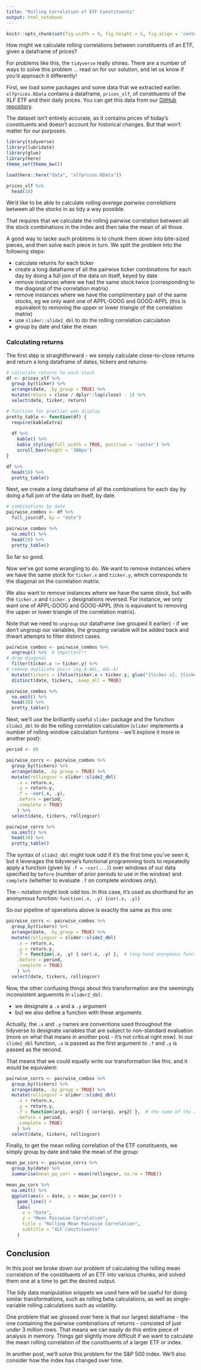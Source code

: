 ```yaml
---
title: "Rolling Correlation of ETF Constituents"
output: html_notebook
---
```


```r
knitr::opts_chunk$set(fig.width = 9, fig.height = 5, fig.align = 'center')
```

How might we calculate rolling correlations between constituents of an ETF, given a dataframe of prices?

For problems like this, the `tidyverse` really shines. There are a number of ways to solve this problem ... read on for our solution, and let us know if you'd approach it differently! 

First, we load some packages and some data that we extracted earlier. `xlfprices.RData` contains a dataframe, `prices_xlf`, of constituents of the XLF ETF and their daily prices. You can get this data from our [GitHub repository](https://github.com/Robot-Wealth/r-quant-recipes/tree/master/data). 

The dataset isn't entirely accurate, as it contains prices of today's constituents and doesn't account for historical changes. But that won't matter for our purposes. 

```r
library(tidyverse)
library(lubridate)
library(glue)
library(here)
theme_set(theme_bw())

load(here::here("data", "xlfprices.RData"))

prices_xlf %>%
  head(10)
```

We'd like to be able to calculate *rolling average pairwise correlations* between all the stocks in as tidy a way possible.

That requires that we calculate the rolling pairwise correlation between all the stock combinations in the index and then take the mean of all those.

A good way to tacke such problems is to chunk them down into bite-sized pieces, and then solve each piece in turn. We split the problem into the following steps:

- calculate returns for each ticker 
- create a long dataframe of all the pairwise ticker combinations for each day by doing a full join of the data on itself, keyed by date
- remove instances where we had the same stock twice (corresponding to the diagonal of the correlation matrix)
- remove instances where we have the complimentary pair of the same stocks, eg we only want one of APPL-GOOG and GOOG-APPL (this is equivalent to removing the upper or lower triangle of the correlation matrix)
- use `slider::slide2_dbl` to do the rolling correlation calculation 
- group by date and take the mean

### Calculating returns

The first step is straightforward - we simply calculate close-to-close returns and return a long dataframe of dates, tickers and returns:

```r
# calculate returns to each stock
df <- prices_xlf %>%
  group_by(ticker) %>%
  arrange(date, .by_group = TRUE) %>%
  mutate(return = close / dplyr::lag(close) - 1) %>%
  select(date, ticker, return)

# function for prettier web display
pretty_table <- function(df) {
  require(kableExtra)
  
  df %>%
    kable() %>%
    kable_styling(full_width = TRUE, position = 'center') %>%
    scroll_box(height = '300px')
}

df %>%
  head(50) %>%
  pretty_table()
```

Next, we create a long dataframe of all the combinations for each day by doing a full join of the data on itself, by date.

```r
# combinations by date
pairwise_combos <- df %>%
  full_join(df, by = "date")  

pairwise_combos %>%
  na.omit() %>%
  head(20) %>%
  pretty_table()
```

So far so good. 

Now we've got some wrangling to do. We want to remove instances where we have the same stock for `ticker.x` and `ticker.y`, which corresponds to the diagonal on the correlation matrix. 

We also want to remove instances where we have the same stock, but with the `ticker.x` and `ticker.y` designations reversed. For instance, we only want one of APPL-GOOG and GOOG-APPL (this is equivalent to removing the upper or lower triangle of the correlation matrix).

Note that we need to `ungroup` our dataframe (we grouped it earlier) - if we don't ungroup our variables, the grouping variable will be added back and thwart attempts to filter distinct cases.

```r
pairwise_combos <- pairwise_combos %>%
  ungroup() %>%  # important!! 
# drop diagonal 
  filter(ticker.x != ticker.y) %>% 
# remove duplicate pairs (eg A-AAL, AAL-A)
  mutate(tickers = ifelse(ticker.x < ticker.y, glue("{ticker.x}, {ticker.y}"), glue("{ticker.y}, {ticker.x}"))) %>%
  distinct(date, tickers, .keep_all = TRUE) 

pairwise_combos %>%
  na.omit() %>%
  head(30) %>%
  pretty_table()
```

Next, we'll use the brilliantly useful `slider` package and the function `slide2_dbl` to do the rolling correlation calculation (`slider` implements a number of rolling window calculation funtions - we'll explore it more in another post):

```r
period <- 60

pairwise_corrs <- pairwise_combos %>%
  group_by(tickers) %>%
  arrange(date, .by_group = TRUE) %>%
  mutate(rollingcor = slider::slide2_dbl(
    .x = return.x, 
    .y = return.y, 
    .f = ~cor(.x, .y), 
    .before = period, 
    .complete = TRUE)
    ) %>%
  select(date, tickers, rollingcor)

pairwise_corrs %>%
  na.omit() %>%
  head(30) %>%
  pretty_table()
```

The syntax of `slide2_dbl` might look odd if it's the first time you've seen it, but it leverages the tidyverse's functional programming tools to repeatedly apply a function (given by `.f = ~cor(...)`) over windows of our data specified by `before` (number of prior periods to use in the window) and `complete` (whether to evaluate `.f` on complete windows only).

The `~` notation might look odd too. In this case, it's used as shorthand for an anonymous function: `function(.x, .y) {cor(.x, .y)}`

So our pipeline of operations above is exactly the same as this one:

```r
pairwise_corrs <- pairwise_combos %>%
  group_by(tickers) %>%
  arrange(date, .by_group = TRUE) %>%
  mutate(rollingcor = slider::slide2_dbl(
    .x = return.x, 
    .y = return.y, 
    .f = function(.x, .y) { cor(.x, .y) },  # long-hand anonymous function
    .before = period, 
    .complete = TRUE)
    ) %>%
  select(date, tickers, rollingcor)
```

Now, the other confusing things about this transformation are the seemingly inconsistent arguemnts in `slider2_dbl`: 

- we designate a `.x` and a `.y` argument
- but we also define a function with these arguments

Actually, the `.x` and `.y` names are conventions used throughout the tidyverse to designate variables that are subject to non-standard evaluation (more on what that means in another post - it's not critical right now). In our `slide2_dbl` function, `.x` is passed as the first argument to `.f` and `.y` is passed as the second. 

That means that we could equally write our transformation like this, and it would be equivalent:

```r
pairwise_corrs <- pairwise_combos %>%
  group_by(tickers) %>%
  arrange(date, .by_group = TRUE) %>%
  mutate(rollingcor = slider::slide2_dbl(
    .x = return.x, 
    .y = return.y, 
    .f = function(arg1, arg2) { cor(arg1, arg2) },  # the name of the args doesn't matter
    .before = period, 
    .complete = TRUE)
    ) %>%
  select(date, tickers, rollingcor)
```

Finally, to get the mean rolling correlation of the ETF constituents, we simply group by date and take the mean of the group:

```r
mean_pw_cors <- pairwise_corrs %>%
  group_by(date) %>%
  summarise(mean_pw_corr = mean(rollingcor, na.rm = TRUE))

mean_pw_cors %>%
  na.omit() %>%
  ggplot(aes(x = date, y = mean_pw_corr)) +
    geom_line() +
    labs(
      x = "Date",
      y = "Mean Pairwise Correlation",
      title = "Rolling Mean Pairwise Correlation",
      subtitle = "XLF Constituents"
    )
```

## Conclusion

In this post we broke down our problem of calculating the rolling mean correlation of the constituents of an ETF into various chunks, and solved them one at a time to get the desired output. 

The tidy data manipulation snippets we used here will be useful for doing similar transformations, such as rolling beta calculations, as well as single-variable rolling calculations such as volatility. 

One problem that we glossed over here is that our largest dataframe - the one containing the pairwise combinations of returns - consisted of just under 3 million rows. That means we can easily do this entire piece of analysis in memory. 
Things get slightly more difficult if we want to calculate the mean rolling correlation of the constituents of a larger ETF or index. 

In another post, we'll solve this problem for the S&P 500 index. We'll also consider how the index has changed over time. 
